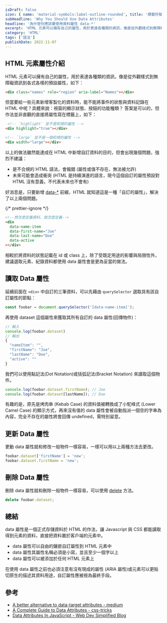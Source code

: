 ```yaml
---
isDraft: false
icon: { name: 'material-symbols:label-outline-rounded', title: '標籤符號' }
subHeadline: 'Why You Should Use Data Attributes'
headline: '為什麼你應該要使用資料屬性 data-*'
excerpt: 'HTML 元素可以擁有自己的屬性，用於表達各種類的資訊，像是從外觀樣式到無障礙資訊到各式各樣的預設屬性，而 data 屬性是一個正式存儲資料於 HTML 元素的屬性，將資訊儲存在 HTML 標籤屬性上，使 JavaScript 與 CSS 都能讀取得到元素的資料。'
category: 'HTML'
tags: ['語法']
publishDate: 2022-11-07
---
```


## HTML 元素屬性介紹

HTML 元素可以擁有自己的屬性，用於表達各種類的資訊，像是從外觀樣式到無障礙資訊到各式各樣的預設屬性，如下：

```html
<div class="names" role="region" aria-label="Names"></div>
```

但當要給一些元素新增客製化的資料時，能不能將事件的狀態與資料記錄在 HTML 中呢？具體來說：視窗的顯示狀態、按鈕的功能種類？
答案是可以的，但作法並非直觀的直接將屬性寫在標籤上，如下：

```html
 <!-- `highlight` 並不是和規的屬性 -->
<div highlight="true"></div>

<!-- `large` 並不是一個和規的屬性 -->
<div width="large"></div>
```

以上的做法雖然能達成在 HTML 中新增自訂資料的目的，但會出現幾個問題，強烈不建議：

- 是不合規的 HTML 語法，會報錯 (屬性或值不存在、無法被允許)
- 未來可能會造成衝突 (HTML 是持續演進的語言，現今這個自訂的屬性預設對 HTML 沒有意義，不代表未來也不會有)

好消息是，只要新增 [data-\*](https://developer.mozilla.org/zh-TW/docs/Web/HTML/Global_attributes/data-*) 前綴，HTML 就知道這是一種「自訂的屬性」，解決了以上兩個問題。

{/* prettier-ignore */}
```html 
<!--想怎麼定義資料，就怎麼定義-->
<div
  data-name-item
  data-first-name="Joe"
  data-last-name="Doe"
  data-active
></div>
```

相較於將資料的狀態記載在 id 或 class 上，除了受既定用途的影響與局限性外，建議選取元素、紀錄資料都使用 data 屬性會是更為妥當的做法。

## 讀取 Data 屬性

延續前面在 `<div>` 中自訂的三筆資料，可以先藉由 `querySelector` 選取具有該自訂屬性的節點：

```javascript
const foobar = document.querySelector('[data-name-item]');
```

再使用 dataset 這個屬性來獲取其所有自訂的 data 屬性(回傳物件)：

```javascript
// 輸入
console.log(foobar.dataset)
// 輸出
{
  "nameItem": "",
  "firstName": "Joe",
  "lastName": "Doe",
  "active": ""
}
```

我們可以使用點記法(Dot Notation)或括弧記法(Bracket Notation) 來讀取這個物件。

```javascript
console.log(foobar.dataset.firstName); // Joe
console.log(foobar.dataset[lastName]); // Doe
```

有趣的是，原先是烤肉串 (Kebab Case) 的資料值被轉換成了小駝峰式 (Lower Camel Case) 的顯示方式，再來沒有值的 data 屬性會被自動指派一個空的字串為內容，完全不存在的屬性將會回傳 undefined，需特別留意。

## 更新 Data 屬性

更動 data 屬性就和修改一般物件一樣容易，一樣可以用以上兩種方法去更改。

```javascript
foobar.dataset['firstName'] = 'new';
foobar.dataset.firstName = 'new';
```

## 刪除 Data 屬性

刪除 data 屬性就和刪除一般物件一樣容易，可以使用 [delete](https://developer.mozilla.org/zh-TW/docs/Web/JavaScript/Reference/Operators/delete) 方法。

```javascript
delete foobar.dataset;
```

## 總結

data 屬性是一個正式存儲資料於 HTML 的作法，讓 Javascript 與 CSS 都能讀取得到元素的資料，直接把資料置於客戶端的元素中。

- data 屬性可以自由的鑲嵌自訂屬性到 HTML 元素中
- data 屬性其屬性名稱必須是小寫，並且至少一個字以上
- data 屬性可以被添加於任何 HTML 元素上

<Info type="warning">
  在使用 data 屬性之前也必須注意有沒有現成的屬性 (ARIA
  屬性)或元素可以更貼切原生的描述其資料用途，自訂屬性應被視為最終手段。
</Info>

## 參考

- [A better alternative to data-target attributes - medium](https://heyoka.medium.com/a-better-alternative-to-data-target-attributes-a499dcd55d6e)
- [A Complete Guide to Data Attributes - css-tricks](https://css-tricks.com/a-complete-guide-to-data-attributes/)
- [Data Attributes In JavaScript - Web Dev Simplified Blog](https://blog.webdevsimplified.com/2020-10/javascript-data-attributes/)

